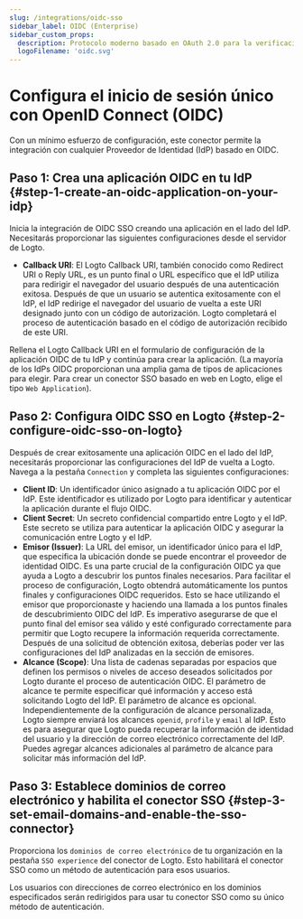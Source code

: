 ```yaml
---
slug: /integrations/oidc-sso
sidebar_label: OIDC (Enterprise)
sidebar_custom_props:
  description: Protocolo moderno basado en OAuth 2.0 para la verificación de identidad en aplicaciones web y móviles.
  logoFilename: 'oidc.svg'
---
```



# Configura el inicio de sesión único con OpenID Connect (OIDC)

Con un mínimo esfuerzo de configuración, este conector permite la integración con cualquier Proveedor de Identidad (IdP) basado en OIDC.

<GuideTip />

## Paso 1: Crea una aplicación OIDC en tu IdP \{#step-1-create-an-oidc-application-on-your-idp}

Inicia la integración de OIDC SSO creando una aplicación en el lado del IdP. Necesitarás proporcionar las siguientes configuraciones desde el servidor de Logto.

- **Callback URI**: El Logto Callback URI, también conocido como Redirect URI o Reply URL, es un punto final o URL específico que el IdP utiliza para redirigir el navegador del usuario después de una autenticación exitosa. Después de que un usuario se autentica exitosamente con el IdP, el IdP redirige el navegador del usuario de vuelta a este URI designado junto con un código de autorización. Logto completará el proceso de autenticación basado en el código de autorización recibido de este URI.

Rellena el Logto Callback URI en el formulario de configuración de la aplicación OIDC de tu IdP y continúa para crear la aplicación. (La mayoría de los IdPs OIDC proporcionan una amplia gama de tipos de aplicaciones para elegir. Para crear un conector SSO basado en web en Logto, elige el tipo `Web Application`).

## Paso 2: Configura OIDC SSO en Logto \{#step-2-configure-oidc-sso-on-logto}

Después de crear exitosamente una aplicación OIDC en el lado del IdP, necesitarás proporcionar las configuraciones del IdP de vuelta a Logto. Navega a la pestaña `Connection` y completa las siguientes configuraciones:

- **Client ID**: Un identificador único asignado a tu aplicación OIDC por el IdP. Este identificador es utilizado por Logto para identificar y autenticar la aplicación durante el flujo OIDC.
- **Client Secret**: Un secreto confidencial compartido entre Logto y el IdP. Este secreto se utiliza para autenticar la aplicación OIDC y asegurar la comunicación entre Logto y el IdP.
- **Emisor (Issuer)**: La URL del emisor, un identificador único para el IdP, que especifica la ubicación donde se puede encontrar el proveedor de identidad OIDC. Es una parte crucial de la configuración OIDC ya que ayuda a Logto a descubrir los puntos finales necesarios.
  Para facilitar el proceso de configuración, Logto obtendrá automáticamente los puntos finales y configuraciones OIDC requeridos. Esto se hace utilizando el emisor que proporcionaste y haciendo una llamada a los puntos finales de descubrimiento OIDC del IdP. Es imperativo asegurarse de que el punto final del emisor sea válido y esté configurado correctamente para permitir que Logto recupere la información requerida correctamente.
  Después de una solicitud de obtención exitosa, deberías poder ver las configuraciones del IdP analizadas en la sección de emisores.
- **Alcance (Scope)**: Una lista de cadenas separadas por espacios que definen los permisos o niveles de acceso deseados solicitados por Logto durante el proceso de autenticación OIDC. El parámetro de alcance te permite especificar qué información y acceso está solicitando Logto del IdP.
  El parámetro de alcance es opcional. Independientemente de la configuración de alcance personalizada, Logto siempre enviará los alcances `openid`, `profile` y `email` al IdP.
  Esto es para asegurar que Logto pueda recuperar la información de identidad del usuario y la dirección de correo electrónico correctamente del IdP. Puedes agregar alcances adicionales al parámetro de alcance para solicitar más información del IdP.

## Paso 3: Establece dominios de correo electrónico y habilita el conector SSO \{#step-3-set-email-domains-and-enable-the-sso-connector}

Proporciona los `dominios de correo electrónico` de tu organización en la pestaña `SSO experience` del conector de Logto. Esto habilitará el conector SSO como un método de autenticación para esos usuarios.

Los usuarios con direcciones de correo electrónico en los dominios especificados serán redirigidos para usar tu conector SSO como su único método de autenticación.
